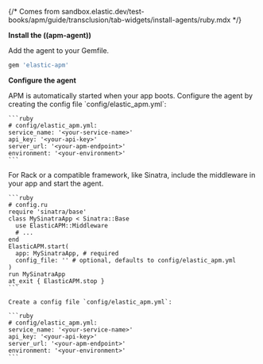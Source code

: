 {/* Comes from sandbox.elastic.dev/test-books/apm/guide/transclusion/tab-widgets/install-agents/ruby.mdx */}

**Install the ((apm-agent))**

Add the agent to your Gemfile.

```ruby
gem 'elastic-apm'
```

**Configure the agent**

<DocTabs>
  <DocTab name="Ruby on Rails">
    APM is automatically started when your app boots.
    Configure the agent by creating the config file `config/elastic_apm.yml`:

    ```ruby
    # config/elastic_apm.yml:
    service_name: '<your-service-name>'
    api_key: '<your-api-key>'
    server_url: '<your-apm-endpoint>'
    environment: '<your-environment>'
    ```

  </DocTab>
  <DocTab name="Rack">
    For Rack or a compatible framework, like Sinatra, include the middleware in your app and start the agent.

    ```ruby
    # config.ru
    require 'sinatra/base'
    class MySinatraApp < Sinatra::Base
      use ElasticAPM::Middleware
      # ...
    end
    ElasticAPM.start(
      app: MySinatraApp, # required
      config_file: '' # optional, defaults to config/elastic_apm.yml
    )
    run MySinatraApp
    at_exit { ElasticAPM.stop }
    ```

    Create a config file `config/elastic_apm.yml`:

    ```ruby
    # config/elastic_apm.yml:
    service_name: '<your-service-name>'
    api_key: '<your-api-key>'
    server_url: '<your-apm-endpoint>'
    environment: '<your-environment>'
    ```

  </DocTab>
</DocTabs>
